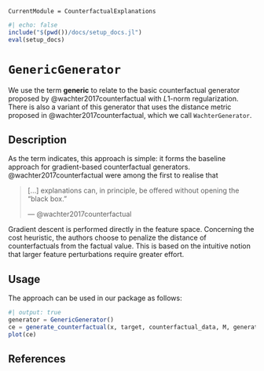```@meta
CurrentModule = CounterfactualExplanations 
```

```julia
#| echo: false
include("$(pwd())/docs/setup_docs.jl")
eval(setup_docs)
```

# `GenericGenerator`

We use the term **generic** to relate to the basic counterfactual generator proposed by @wachter2017counterfactual with $L1$-norm regularization. There is also a variant of this generator that uses the distance metric proposed in @wachter2017counterfactual, which we call `WachterGenerator`.

## Description

As the term indicates, this approach is simple: it forms the baseline approach for gradient-based counterfactual generators. @wachter2017counterfactual were among the first to realise that 

> [...] explanations can, in principle, be offered without opening the “black box.”
>
> --- @wachter2017counterfactual

Gradient descent is performed directly in the feature space. Concerning the cost heuristic, the authors choose to penalize the distance of counterfactuals from the factual value. This is based on the intuitive notion that larger feature perturbations require greater effort.

## Usage

The approach can be used in our package as follows:

```julia
#| output: true
generator = GenericGenerator()
ce = generate_counterfactual(x, target, counterfactual_data, M, generator)
plot(ce)
```



## References